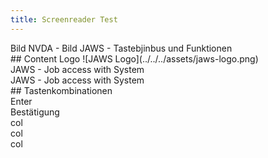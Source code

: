 ```yaml
---
title: Screenreader Test
---
```


<Tabs>
  <TabItem label="NVDA">Bild NVDA</TabItem>
  <TabItem label="JAWS">
  - Bild JAWS
  - Tastebjinbus und Funktionen

<div class="flex flex-row flex-wrap">
<div class="basis-1/3">
## Content Logo
![JAWS Logo](../../../assets/jaws-logo.png)

</div>
<div class="basis-1/3">JAWS - Job access with System</div>
<div class="basis-1/3">JAWS - Job access with System</div>
</div>
## Tastenkombinationen
<KeyboardShortcuts />
<div class="flex flex-row justify-center">
<div class="w-1/3">Enter</div>
<div class="w-2/3">Bestätigung</div>
</div>

  </TabItem>
</Tabs>
<div class="flex flex-row flex-wrap">
<div class="w-1/3 bg-slate-200">col</div>
<div class="w-1/3">col</div>
<div class="w-1/3">col</div>
</div>